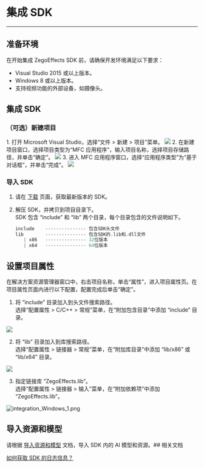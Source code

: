 # 集成 SDK

- - -

## 准备环境
在开始集成 ZegoEffects SDK 前，请确保开发环境满足以下要求：
- Visual Studio 2015 或以上版本。
- Windows 8 或以上版本。
- 支持视频功能的外部设备，如摄像头。

## 集成 SDK 
 
### （可选）新建项目

<Accordion title="此步骤以如何创建新项目为例，如果是集成到已有项目，可忽略此步。" defaultOpen="false">
1. 打开 Microsoft Visual Studio，选择“文件 > 新建 > 项目”菜单。  
<Frame width="512" height="auto" caption=""><img src="https://storage.zego.im/sdk-doc/Pics/Windows/ZegoExpressEngine/Common/add_project_1.png" /></Frame>
2. 在新建项目窗口，选择项目类型为“MFC 应用程序”，输入项目名称，选择项目存储路径，并单击“确定”。 
<Frame width="512" height="auto" caption=""><img src="https://storage.zego.im/sdk-doc/Pics/Windows/ZegoExpressEngine/Common/add_project_2.png" /></Frame>
3. 进入 MFC 应用程序窗口，选择“应用程序类型”为“基于对话框”，并单击“完成”。  
<Frame width="512" height="auto" caption=""><img src="https://storage.zego.im/sdk-doc/Pics/Windows/ZegoExpressEngine/Common/add_project_3.png" /></Frame>
</Accordion>  

### 导入 SDK

1. 请在 [下载](./../Downloads.mdx) 页面，获取最新版本的 SDK。  
2. 解压 SDK，并拷贝到项目目录下。    
   SDK 包含 “include” 和 “lib” 两个目录，每个目录包含的文件说明如下。

    ```c++
    include    --------------- 包含SDK头文件
    lib        --------------- 包含SDK的.lib和.dll文件
       | x86   --------------- 32位版本
       | x64   --------------- 64位版本
    ```  

## 设置项目属性
在解决方案资源管理器窗口中，右击项目名称，单击“属性”，进入项目属性页。在项目属性页面内进行以下配置，配置完成后单击“确定”。

1. 将 “include” 目录加入到头文件搜索路径。    
选择“配置属性 > C/C++ > 常规”菜单，在“附加包含目录”中添加 “include” 目录。   
<Frame width="512" height="auto" caption=""><img src="https://storage.zego.im/sdk-doc/Pics/Windows/ZegoExpressEngine/Common/project_property_1.png" /></Frame>

2. 将 “lib” 目录加入到库搜索路径。  
选择“配置属性 > 链接器 > 常规”菜单，在“附加库目录”中添加 “lib/x86” 或 “lib/x64” 目录。  
<Frame width="512" height="auto" caption=""><img src="https://storage.zego.im/sdk-doc/Pics/Windows/ZegoExpressEngine/Common/project_property_2.png" /></Frame>

3. 指定链接库 “ZegoEffects.lib”。   
选择“配置属性 > 链接器 > 输入”菜单，在“附加依赖项”中添加 “ZegoEffects.lib”。   
<Frame width="512" height="auto" caption=""><img src="https://storage.zego.im/sdk-doc/Pics/AI_Vision/QuickStarts/integration_Windows_1.png" alt="integration_Windows_1.png"/></Frame>

## 导入资源和模型

请根据 [导入资源和模型](./import-resources-and-models.mdx) 文档，导入 SDK 内的 AI 模型和资源。## 相关文档

[如何获取 SDK 的日志信息？](https://doc-zh.zego.im/faq/AI_log)
